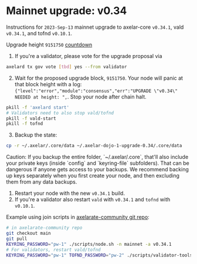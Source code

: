 # Mainnet upgrade: v0.34


Instructions for `2023-Sep-13` mainnet upgrade to axelar-core `v0.34.1`, vald `v0.34.1`, and tofnd `v0.10.1`.

Upgrade height `9151750` [countdown](https://www.mintscan.io/axelar/blocks/9151750)

1. If you're a validator, please vote for the upgrade proposal via

```bash
axelard tx gov vote [tbd] yes --from validator
```

2. Wait for the proposed upgrade block, `9151750`. Your node will panic at that block height with a log: `{"level":"error","module":"consensus","err":"UPGRADE \"v0.34\" NEEDED at height: ",`. Stop your node after chain halt.

```bash
pkill -f 'axelard start'
# Validators need to also stop vald/tofnd
pkill -f vald-start
pkill -f tofnd
```

3. Backup the state:

```bash
cp -r ~/.axelar/.core/data ~/.axelar-dojo-1-upgrade-0.34/.core/data
```

<Callout type="warning" emoji="⚠️">
  Caution: If you backup the entire folder, `~/.axelar/.core`, that'll also include your private keys (inside `config` and `keyring-file` subfolders). That can be dangerous if anyone gets access to your backups. We recommend backing up keys separately when you first create your node, and then excluding them from any data backups.
</Callout>

1. Restart your node with the new `v0.34.1` build.
2. If you're a validator also restart `vald` with `v0.34.1` and `tofnd` with `v0.10.1`.

Example using join scripts in [axelarate-community git repo](https://github.com/axelarnetwork/axelarate-community):

```bash
# in axelarate-community repo
git checkout main
git pull
KEYRING_PASSWORD="pw-1" ./scripts/node.sh -n mainnet -a v0.34.1
# For validators, restart vald/tofnd
KEYRING_PASSWORD="pw-1" TOFND_PASSWORD="pw-2" ./scripts/validator-tools-host.sh -a v0.34.1 -q v0.10.1 -n mainnet
```
